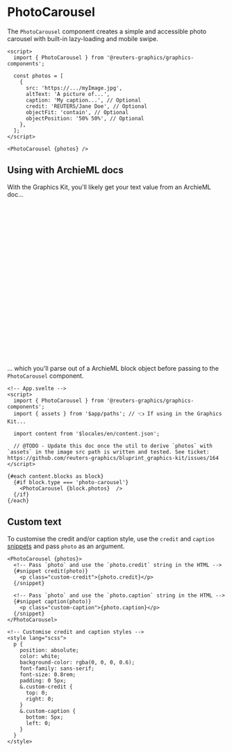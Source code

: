 

<Meta of={PhotoCarouselStories} />

# PhotoCarousel

The `PhotoCarousel` component creates a simple and accessible photo carousel with built-in lazy-loading and mobile swipe.

```svelte
<script>
  import { PhotoCarousel } from '@reuters-graphics/graphics-components';

  const photos = [
    {
      src: 'https://.../myImage.jpg',
      altText: 'A picture of...',
      caption: 'My caption...', // Optional
      credit: 'REUTERS/Jane Doe', // Optional
      objectFit: 'contain', // Optional
      objectPosition: '50% 50%', // Optional
    },
  ];
</script>

<PhotoCarousel {photos} />
```

<Canvas of={PhotoCarouselStories.Demo} />

## Using with ArchieML docs

With the Graphics Kit, you'll likely get your text value from an ArchieML doc...

```yaml
# ArchieML doc
[blocks]
type: photo-carousel

# List of photo data
[.photos]
  # Photo 1
  src: 'images/myImage.jpg', # The source path can be a URL or a local path
  altText: 'A picture of...',
  caption: 'My caption...', // Optional
  credit: 'REUTERS/Jane Doe', // Optional
  objectFit: 'contain', // Optional
  objectPosition: '50% 50%', // Optional

  # Photo 2
  src: 'images/myImage2.jpg',
  altText: 'A picture of...',
  caption: 'My caption...', // Optional
  credit: 'REUTERS/Jane Doe', // Optional
  objectFit: 'contain', // Optional
  objectPosition: '50% 50%', // Optional
  ...
[]
[]
```

... which you'll parse out of a ArchieML block object before passing to the `PhotoCarousel` component.

```svelte
<!-- App.svelte -->
<script>
  import { PhotoCarousel } from '@reuters-graphics/graphics-components';
  import { assets } from '$app/paths'; // 👈 If using in the Graphics Kit...

  import content from '$locales/en/content.json';

  // @TODO - Update this doc once the util to derive `photos` with `assets` in the image src path is written and tested. See ticket: https://github.com/reuters-graphics/bluprint_graphics-kit/issues/164
</script>

{#each content.blocks as block}
  {#if block.type === 'photo-carousel'}
    <PhotoCarousel {block.photos}  />
  {/if}
{/each}

```

<Canvas of={PhotoCarouselStories.Demo} />

## Custom text

To customise the credit and/or caption style, use the `credit` and `caption` [snippets](https://svelte.dev/docs/svelte/snippet) and pass `photo` as an argument.

```svelte
<PhotoCarousel {photos}>
  <!-- Pass `photo` and use the `photo.credit` string in the HTML -->
  {#snippet credit(photo)}
    <p class="custom-credit">{photo.credit}</p>
  {/snippet}

  <!-- Pass `photo` and use the `photo.caption` string in the HTML -->
  {#snippet caption(photo)}
    <p class="custom-caption">{photo.caption}</p>
  {/snippet}
</PhotoCarousel>

<!-- Customise credit and caption styles -->
<style lang="scss">
  p {
    position: absolute;
    color: white;
    background-color: rgba(0, 0, 0, 0.6);
    font-family: sans-serif;
    font-size: 0.8rem;
    padding: 0 5px;
    &.custom-credit {
      top: 0;
      right: 0;
    }
    &.custom-caption {
      bottom: 5px;
      left: 0;
    }
  }
</style>
```

<Canvas of={PhotoCarouselStories.CustomText} />
